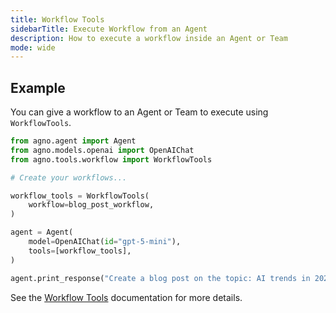 ```yaml
---
title: Workflow Tools
sidebarTitle: Execute Workflow from an Agent
description: How to execute a workflow inside an Agent or Team
mode: wide
---
```


## Example

You can give a workflow to an Agent or Team to execute using `WorkflowTools`.

```python
from agno.agent import Agent    
from agno.models.openai import OpenAIChat
from agno.tools.workflow import WorkflowTools

# Create your workflows...

workflow_tools = WorkflowTools(
    workflow=blog_post_workflow,
)

agent = Agent(
    model=OpenAIChat(id="gpt-5-mini"),
    tools=[workflow_tools],
)

agent.print_response("Create a blog post on the topic: AI trends in 2024", stream=True)
```

See the [Workflow Tools](/concepts/tools/reasoning_tools/workflow-tools) documentation for more details.